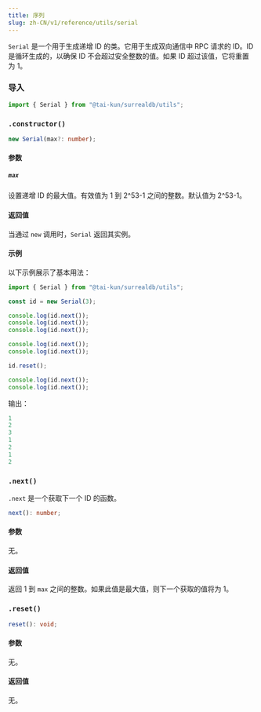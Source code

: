 ```yaml
---
title: 序列
slug: zh-CN/v1/reference/utils/serial
---
```



`Serial` 是一个用于生成递增 ID 的类。它用于生成双向通信中 RPC 请求的 ID。ID 是循环生成的，以确保 ID 不会超过安全整数的值。如果 ID 超过该值，它将重置为 1。

### 导入

```ts
import { Serial } from "@tai-kun/surrealdb/utils";
```

### `.constructor()`

```ts
new Serial(max?: number);
```

#### 参数

##### `max`

设置递增 ID 的最大值。有效值为 1 到 2^53-1 之间的整数。默认值为 2^53-1。

#### 返回值

当通过 `new` 调用时，`Serial` 返回其实例。

#### 示例

以下示例展示了基本用法：

```ts
import { Serial } from "@tai-kun/surrealdb/utils";

const id = new Serial(3);

console.log(id.next());
console.log(id.next());
console.log(id.next());

console.log(id.next());
console.log(id.next());

id.reset();

console.log(id.next());
console.log(id.next());
```

输出：

```js
1
2
3
1
2
1
2
```

### `.next()` <Badge variant="instance" /><Badge variant="method" />

`.next` 是一个获取下一个 ID 的函数。

```ts
next(): number;
```

#### 参数

无。

#### 返回值

返回 1 到 `max` 之间的整数。如果此值是最大值，则下一个获取的值将为 1。

### `.reset()` <Badge variant="instance" /><Badge variant="method" />

```ts
reset(): void;
```

#### 参数

无。

#### 返回值

无。
